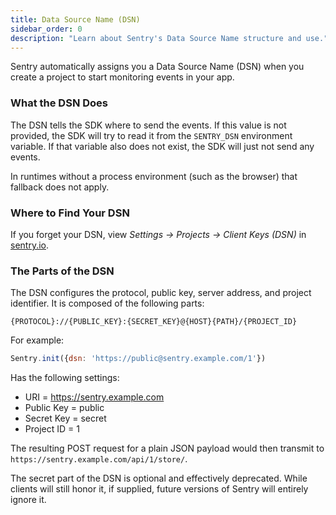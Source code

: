 ```yaml
---
title: Data Source Name (DSN)
sidebar_order: 0
description: "Learn about Sentry's Data Source Name structure and use."
---
```


Sentry automatically assigns you a Data Source Name (DSN) when you create a project to start monitoring events in your app.

### What the DSN Does

The DSN tells the SDK where to send the events. If this value is not provided, the SDK will try to read it from the `SENTRY_DSN` environment variable. If that variable also does not exist, the SDK will just not send any events.

<Note>
<markdown>

In runtimes without a process environment (such as the browser) that fallback does not apply.

</markdown>
</Note>

### Where to Find Your DSN

If you forget your DSN, view _Settings -> Projects -> Client Keys (DSN)_ in [sentry.io](https://sentry.io/).

### The Parts of the DSN

The DSN configures the protocol, public key, server address, and project identifier. It is composed of the following parts:

`{PROTOCOL}://{PUBLIC_KEY}:{SECRET_KEY}@{HOST}{PATH}/{PROJECT_ID}`

For example:

```javascript
Sentry.init({dsn: 'https://public@sentry.example.com/1'})
```

Has the following settings:

- URI = https://sentry.example.com
- Public Key = public
- Secret Key = secret
- Project ID = 1

The resulting POST request for a plain JSON payload would then transmit to `https://sentry.example.com/api/1/store/`.

<Note>
<markdown>

The secret part of the DSN is optional and effectively deprecated. While clients will still honor it, if supplied, future versions of Sentry will entirely ignore it.

</markdown>
</Note>
